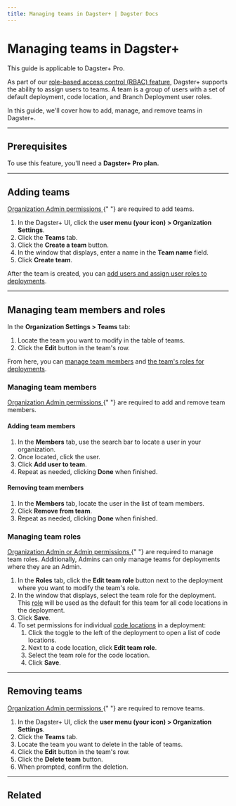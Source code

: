 ```yaml
---
title: Managing teams in Dagster+ | Dagster Docs
---
```


# Managing teams in Dagster+

<Note>This guide is applicable to Dagster+ Pro.</Note>

As part of our [role-based access control (RBAC) feature](/dagster-plus/account/managing-users/managing-user-roles-permissions), Dagster+ supports the ability to assign users to teams. A team is a group of users with a set of default deployment, code location, and Branch Deployment user roles.

In this guide, we'll cover how to add, manage, and remove teams in Dagster+.

---

## Prerequisites

To use this feature, you'll need a **Dagster+ Pro plan.**

---

## Adding teams

<Note>
  <a href="/dagster-plus/account/managing-users/managing-user-roles-permissions#teams">
    Organization Admin permissions
  </a>{" "}
  are required to add teams.
</Note>

1. In the Dagster+ UI, click the **user menu (your icon) > Organization Settings**.
2. Click the **Teams** tab.
3. Click the **Create a team** button.
4. In the window that displays, enter a name in the **Team name** field.
5. Click **Create team**.

After the team is created, you can [add users and assign user roles to deployments](#managing-team-members-and-roles).

---

## Managing team members and roles

In the **Organization Settings > Teams** tab:

1. Locate the team you want to modify in the table of teams.
2. Click the **Edit** button in the team's row.

From here, you can [manage team members](#managing-team-members) and [the team's roles for deployments](#managing-team-roles).

### Managing team members

<Note>
  <a href="/dagster-plus/account/managing-users/managing-user-roles-permissions#teams">
    Organization Admin permissions
  </a>{" "}
  are required to add and remove team members.
</Note>

#### Adding team members

1. In the **Members** tab, use the search bar to locate a user in your organization.
2. Once located, click the user.
3. Click **Add user to team**.
4. Repeat as needed, clicking **Done** when finished.

#### Removing team members

1. In the **Members** tab, locate the user in the list of team members.
2. Click **Remove from team**.
3. Repeat as needed, clicking **Done** when finished.

### Managing team roles

<Note>
  <a href="/dagster-plus/account/managing-users/managing-user-roles-permissions#teams">
    Organization Admin or Admin permissions
  </a>{" "}
  are required to manage team roles. Additionally, Admins can only manage teams
  for deployments where they are an Admin.
</Note>

1. In the **Roles** tab, click the **Edit team role** button next to the deployment where you want to modify the team's role.
2. In the window that displays, select the team role for the deployment. This [role](/dagster-plus/account/managing-users/managing-user-roles-permissions) will be used as the default for this team for all code locations in the deployment.
3. Click **Save**.
4. To set permissions for individual [code locations](/dagster-plus/account/managing-users/managing-user-roles-permissions#code-locations) in a deployment:
   1. Click the toggle to the left of the deployment to open a list of code locations.
   2. Next to a code location, click **Edit team role**.
   3. Select the team role for the code location.
   4. Click **Save**.

---

## Removing teams

<Note>
  <a href="/dagster-plus/account/managing-users/managing-user-roles-permissions#teams">
    Organization Admin permissions
  </a>{" "}
  are required to remove teams.
</Note>

1. In the Dagster+ UI, click the **user menu (your icon) > Organization Settings**.
2. Click the **Teams** tab.
3. Locate the team you want to delete in the table of teams.
4. Click the **Edit** button in the team's row.
5. Click the **Delete team** button.
6. When prompted, confirm the deletion.

---

## Related

<ArticleList>
  <ArticleListItem
    href="/dagster-plus/account/managing-users"
    title="Managing users"
  ></ArticleListItem>
  <ArticleListItem
    href="/dagster-plus/account/managing-users/managing-user-roles-permissions"
    title="Managing user roles and permissions"
  ></ArticleListItem>
  <ArticleListItem
    href="/dagster-plus/account/authentication"
    title="SSO and SAML authentication"
  ></ArticleListItem>
</ArticleList>
